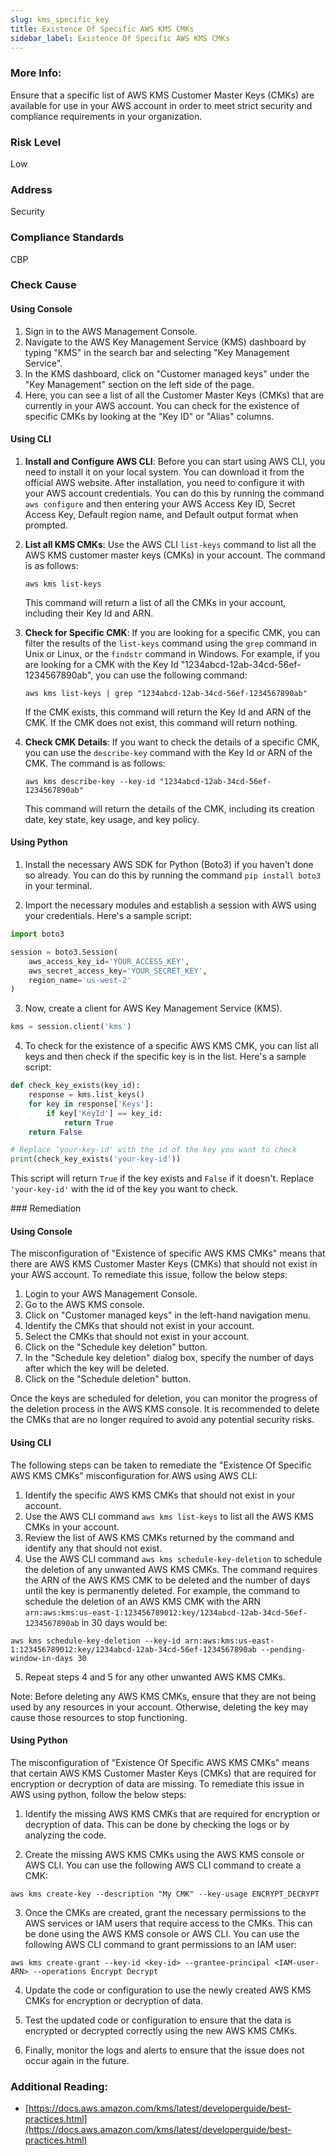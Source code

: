 ```yaml
---
slug: kms_specific_key
title: Existence Of Specific AWS KMS CMKs
sidebar_label: Existence Of Specific AWS KMS CMKs
---
```


### More Info:

Ensure that a specific list of AWS KMS Customer Master Keys (CMKs) are available for use in your AWS account in order to meet strict security and compliance requirements in your organization.

### Risk Level

Low

### Address

Security

### Compliance Standards

CBP




<Tabs><Tab title='Cause'>
### Check Cause

#### Using Console

1. Sign in to the AWS Management Console.
2. Navigate to the AWS Key Management Service (KMS) dashboard by typing "KMS" in the search bar and selecting "Key Management Service".
3. In the KMS dashboard, click on "Customer managed keys" under the "Key Management" section on the left side of the page.
4. Here, you can see a list of all the Customer Master Keys (CMKs) that are currently in your AWS account. You can check for the existence of specific CMKs by looking at the "Key ID" or "Alias" columns.

#### Using CLI

1. **Install and Configure AWS CLI**: Before you can start using AWS CLI, you need to install it on your local system. You can download it from the official AWS website. After installation, you need to configure it with your AWS account credentials. You can do this by running the command `aws configure` and then entering your AWS Access Key ID, Secret Access Key, Default region name, and Default output format when prompted.

2. **List all KMS CMKs**: Use the AWS CLI `list-keys` command to list all the AWS KMS customer master keys (CMKs) in your account. The command is as follows:
   ```
   aws kms list-keys
   ```
   This command will return a list of all the CMKs in your account, including their Key Id and ARN.

3. **Check for Specific CMK**: If you are looking for a specific CMK, you can filter the results of the `list-keys` command using the `grep` command in Unix or Linux, or the `findstr` command in Windows. For example, if you are looking for a CMK with the Key Id "1234abcd-12ab-34cd-56ef-1234567890ab", you can use the following command:
   ```
   aws kms list-keys | grep "1234abcd-12ab-34cd-56ef-1234567890ab"
   ```
   If the CMK exists, this command will return the Key Id and ARN of the CMK. If the CMK does not exist, this command will return nothing.

4. **Check CMK Details**: If you want to check the details of a specific CMK, you can use the `describe-key` command with the Key Id or ARN of the CMK. The command is as follows:
   ```
   aws kms describe-key --key-id "1234abcd-12ab-34cd-56ef-1234567890ab"
   ```
   This command will return the details of the CMK, including its creation date, key state, key usage, and key policy.

#### Using Python

1. Install the necessary AWS SDK for Python (Boto3) if you haven't done so already. You can do this by running the command `pip install boto3` in your terminal.

2. Import the necessary modules and establish a session with AWS using your credentials. Here's a sample script:

```python
import boto3

session = boto3.Session(
    aws_access_key_id='YOUR_ACCESS_KEY',
    aws_secret_access_key='YOUR_SECRET_KEY',
    region_name='us-west-2'
)
```

3. Now, create a client for AWS Key Management Service (KMS). 

```python
kms = session.client('kms')
```

4. To check for the existence of a specific AWS KMS CMK, you can list all keys and then check if the specific key is in the list. Here's a sample script:

```python
def check_key_exists(key_id):
    response = kms.list_keys()
    for key in response['Keys']:
        if key['KeyId'] == key_id:
            return True
    return False

# Replace 'your-key-id' with the id of the key you want to check
print(check_key_exists('your-key-id'))
```

This script will return `True` if the key exists and `False` if it doesn't. Replace `'your-key-id'` with the id of the key you want to check.

</Tab>


<Tab title='Remediation'>
### Remediation

#### Using Console

The misconfiguration of "Existence of specific AWS KMS CMKs" means that there are AWS KMS Customer Master Keys (CMKs) that should not exist in your AWS account. To remediate this issue, follow the below steps:

1. Login to your AWS Management Console.
2. Go to the AWS KMS console.
3. Click on "Customer managed keys" in the left-hand navigation menu.
4. Identify the CMKs that should not exist in your account.
5. Select the CMKs that should not exist in your account.
6. Click on the "Schedule key deletion" button.
7. In the "Schedule key deletion" dialog box, specify the number of days after which the key will be deleted.
8. Click on the "Schedule deletion" button.

Once the keys are scheduled for deletion, you can monitor the progress of the deletion process in the AWS KMS console. It is recommended to delete the CMKs that are no longer required to avoid any potential security risks.

#### Using CLI

The following steps can be taken to remediate the "Existence Of Specific AWS KMS CMKs" misconfiguration for AWS using AWS CLI:

1. Identify the specific AWS KMS CMKs that should not exist in your account.
2. Use the AWS CLI command `aws kms list-keys` to list all the AWS KMS CMKs in your account.
3. Review the list of AWS KMS CMKs returned by the command and identify any that should not exist.
4. Use the AWS CLI command `aws kms schedule-key-deletion` to schedule the deletion of any unwanted AWS KMS CMKs. The command requires the ARN of the AWS KMS CMK to be deleted and the number of days until the key is permanently deleted. For example, the command to schedule the deletion of an AWS KMS CMK with the ARN `arn:aws:kms:us-east-1:123456789012:key/1234abcd-12ab-34cd-56ef-1234567890ab` in 30 days would be:

```
aws kms schedule-key-deletion --key-id arn:aws:kms:us-east-1:123456789012:key/1234abcd-12ab-34cd-56ef-1234567890ab --pending-window-in-days 30
```

5. Repeat steps 4 and 5 for any other unwanted AWS KMS CMKs.

Note: Before deleting any AWS KMS CMKs, ensure that they are not being used by any resources in your account. Otherwise, deleting the key may cause those resources to stop functioning.

#### Using Python

The misconfiguration of "Existence Of Specific AWS KMS CMKs" means that certain AWS KMS Customer Master Keys (CMKs) that are required for encryption or decryption of data are missing. To remediate this issue in AWS using python, follow the below steps:

1. Identify the missing AWS KMS CMKs that are required for encryption or decryption of data. This can be done by checking the logs or by analyzing the code.

2. Create the missing AWS KMS CMKs using the AWS KMS console or AWS CLI. You can use the following AWS CLI command to create a CMK:

```
aws kms create-key --description "My CMK" --key-usage ENCRYPT_DECRYPT
```

3. Once the CMKs are created, grant the necessary permissions to the AWS services or IAM users that require access to the CMKs. This can be done using the AWS KMS console or AWS CLI. You can use the following AWS CLI command to grant permissions to an IAM user:

```
aws kms create-grant --key-id <key-id> --grantee-principal <IAM-user-ARN> --operations Encrypt Decrypt
```

4. Update the code or configuration to use the newly created AWS KMS CMKs for encryption or decryption of data.

5. Test the updated code or configuration to ensure that the data is encrypted or decrypted correctly using the new AWS KMS CMKs.

6. Finally, monitor the logs and alerts to ensure that the issue does not occur again in the future.


### Additional Reading:

- [https://docs.aws.amazon.com/kms/latest/developerguide/best-practices.html](https://docs.aws.amazon.com/kms/latest/developerguide/best-practices.html) 


</Tab>
</Tabs>